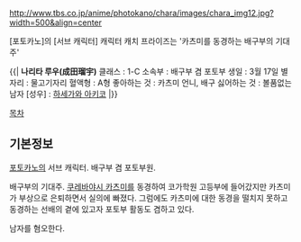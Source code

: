http://www.tbs.co.jp/anime/photokano/chara/images/chara_img12.jpg?width=500&align=center

[포토카노]의 [서브 캐릭터]
캐릭터 캐치 프라이즈는 '카츠미를 동경하는 배구부의 기대주'

{{|
'''나리타 루우(成田瑠宇)'''
클래스 : 1-C
소속부 : 배구부 겸 포토부
생일 : 3월 17일
별자리 : 물고기자리
혈액형 : A형
좋아하는 것 : 카츠미 언니, 배구
싫어하는 것 : 볼품없는 남자
[성우] : [[하세가와 아키코]]
|}}

[[목차]]

== 기본정보 ==
[[포토카노]]의 서브 캐릭터. 배구부 겸 포토부원.

배구부의 기대주. [[쿠레바야시 카츠미]]를 동경하여 코가학원 고등부에 들어갔지만 카츠미가 부상으로 은퇴하면서 실의에 빠졌다. 그럼에도 카츠미에 대한 동경을 떨치지 못하고 동경하는 선배의 곁에 있고자 포토부 활동도 겸하고 있다.

남자를 혐오한다. 

